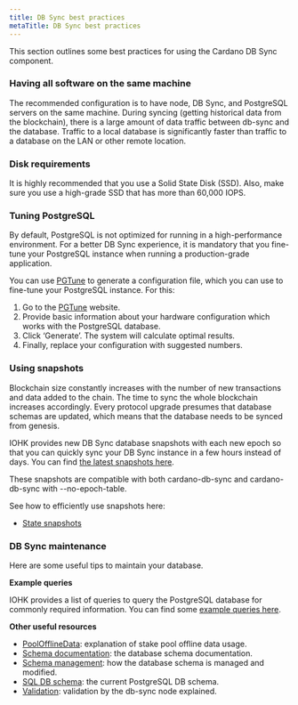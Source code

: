 ```yaml
---
title: DB Sync best practices
metaTitle: DB Sync best practices
---
```


This section outlines some best practices for using the Cardano DB Sync component.

### Having all software on the same machine

The recommended configuration is to have node, DB Sync, and PostgreSQL servers on the same machine. During syncing (getting historical data from the blockchain), there is a large amount of data traffic between db-sync and the database. Traffic to a local database is significantly faster than traffic to a database on the LAN or other remote location.

### Disk requirements

It is highly recommended that you use a Solid State Disk (SSD). Also, make sure you use a high-grade SSD that has more than 60,000 IOPS.

### Tuning PostgreSQL

By default, PostgreSQL is not optimized for running in a high-performance environment. For a better DB Sync experience, it is mandatory that you fine-tune your PostgreSQL instance when running a production-grade application.  

You can use [PGTune](https://pgtune.leopard.in.ua/) to generate a configuration file, which you can use to fine-tune your PostgreSQL instance. For this:

1.  Go to the [PGTune](https://pgtune.leopard.in.ua/) website.
2.  Provide basic information about your hardware configuration which works with the PostgreSQL database.
3.  Click ‘Generate’. The system will calculate optimal results.
4.  Finally, replace your configuration with suggested numbers.

### Using snapshots

Blockchain size constantly increases with the number of new transactions and data added to the chain. The time to sync the whole blockchain increases accordingly. Every protocol upgrade presumes that database schemas are updated, which means that the database needs to be synced from genesis.

IOHK provides new DB Sync database snapshots with each new epoch so that you can quickly sync your DB Sync instance in a few hours instead of days. You can find [the latest snapshots here](https://update-cardano-mainnet.iohk.io/cardano-db-sync/index.html). 

These snapshots are compatible with both cardano-db-sync and cardano-db-sync with --no-epoch-table.

See how to efficiently use snapshots here:

-   [State snapshots](https://github.com/input-output-hk/cardano-db-sync/blob/master/doc/state-snapshot.md)
    
### DB Sync maintenance

Here are some useful tips to maintain your database.

**Example queries**  

IOHK provides a list of queries to query the PostgreSQL database for commonly required information. You can find some [example queries here](https://github.com/input-output-hk/cardano-db-sync/blob/master/doc/interesting-queries.md). 

**Other useful resources**

-   [PoolOfflineData](https://github.com/input-output-hk/cardano-db-sync/blob/master/doc/pool-offline-data.md): explanation of stake pool offline data usage.
-   [Schema documentation](https://github.com/input-output-hk/cardano-db-sync/blob/master/doc/schema.md): the database schema documentation.
-   [Schema management](https://github.com/input-output-hk/cardano-db-sync/blob/master/doc/schema-management.md): how the database schema is managed and modified.
-   [SQL DB schema](https://hydra.iohk.io/job/Cardano/cardano-db-sync/native.haskellPackages.cardano-db.checks.test-db.x86_64-linux/latest/download/1): the current PostgreSQL DB schema.
-   [Validation](https://github.com/input-output-hk/cardano-db-sync/blob/master/doc/validation.md): validation by the db-sync node explained.
